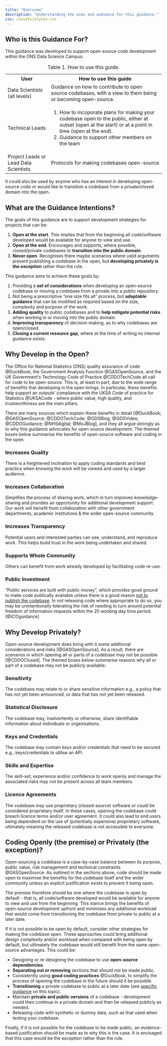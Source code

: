 ```yaml
---
title: "Overview"
description: "Understanding the aims and audience for this guidance."
css: /assets/styles.css
---
```


## Who is this Guidance For? {#sec-who-for}

This guidance was developed to support open-source code development within the ONS Data Science Campus. 

<table id="user-table">
    <caption>Table 1. How to use this guide.</caption>
    <tr>
        <th >User</th>
        <th>How to use this guide</th>
    </tr>
    <tr>
        <td>Data Scientists (all levels)</td>
        <td>Guidance on how to contribute to open source codebases, with a view to them being or becoming open-source.</td>
    </tr>
    <tr>
        <td>Technical Leads</td>
        <td>
            <ol>
                <li>How to incoporate plans for making your codebase open to the public, either at outset (open at the start) or at a point in time (open at the end).</li>
                <li>Guidance to support other members on the team</li>
            <ol>
        </td>
    </tr>
    <tr>
        <td>Project Leads or Lead Data Scientists</td>
        <td>Protocols for making codebases open-source</td>
    </tr>
</table>

It could also be used by anyone who has an interest in developing open-source code or would like to transition a codebase from a private/closed domain into the open.

## What are the Guidance Intentions? {#sec-intentions}

The goals of this guidance are to support development strategies for projects that can be:

::: {.border .grid-margin-below}

::: {.orderd-list-div-margins}

1. **Open at the start**. This implies that from the beginning all code/software developed would be available for anyone to view and use. 
2. **Open at the end**. Encourages and supports, where possible, closed/private codebases to **transition into the public domain**.
3. **Never open**. Recognises there maybe scenarios where valid arguments prevent publishing a codebase in the open, but **developing privately is the exception** rather than the rule.

:::

:::

This guidance aims to achieve these goals by:

::: {.border .grid-margin-below}

::: {.orderd-list-div-margins}

1. Providing a **set of considerations** when developing an open-source codebase or moving a codebase from a private into a public repository. 
2. Not being a prescriptive "one size fits all" process, but **adaptable guidance** that can be modified as required based on the size, complexity and purpose of the work.
3. **Adding quality** to public codebases and to **help mitigate potential risks** when working in or moving into the public domain.
4. **Improving transparency** of decision making, as to why codebases are open/closed.
5. **Closing a current resource gap**, where at the time of writing no internal guidance exists.

:::

:::

## Why Develop in the Open? {#sec-why-open}

The Office for National Statistics (ONS) quality assurance of code @DuckBook, the Government Analysis Function @GASOpenSource, and the UK Government's Technology Code of Practice @CDDOTechCode all call for code to be open-source. This is, at least in part, due to the wide range of benefits that developing in the open brings. In particular, these benefits help support an outputs' compliance with the UKSA Code of practice for Statistics @UKSACode - where public value, high quality, and trustworthiness are the main pillars.

There are many sources which explain these benefits in detail [@DuckBook; @GASOpenSource; @CDDOTechCode; @GDSBlog; @GDSVideo; @CDDOGuidance; @NHSdigital; @MoJBlog], and they all argue strongly as to why this guidance advocates for open source development. The themed boxes below summarise the benefits of open-source software and coding in the open:

::: {.grid .grid-margin-below}

::: {.g-col-6 .border}

::: {.jumbotron}

### **Increases Quality**
There is a heightened inclination to apply coding standards and best practice when knowing the work will be viewed and used by a larger audience.

:::

:::

::: {.g-col-6 .border}

::: {.jumbotron}

### **Increases Collaboration**
Simplifies the process of sharing work, which in turn improves knowledge-sharing and provides an opportunity for additional development support. Our work will benefit from collaboration with other government departments, academic institutions & the wider open-source community.

:::

:::

:::

::: {.grid .grid-margin-below}

::: {.g-col-6 .border}

::: {.jumbotron}

### **Increases Transparency**
Potential users and interested parties can see, understand, and reproduce work. This helps build trust in the work being undertaken and shared.

:::

:::

::: {.g-col-6 .border}

::: {.jumbotron}

### **Supports Whole Community**
Others can benefit from work already developed by facilitating code re-use. 

:::

:::

:::

::: {.grid-margin-below}

::: {.g-col-6 .border}

::: {.jumbotron}

### **Public Investment**
“Public services are built with public money”, which provides good ground to make code publically available unless there is a good reason [not to publish the codebase](#why-develop-privately). In not releasing code where appropriate to do so, you may be unintentionally tolerating the risk of needing to turn around potenital freedom of information requests within the 20 working day time period. [@ICOguidance]

:::

:::

::: 

## Why Develop Privately?

Open-source development does bring with it some additional considerations and risks [@GASOpenSource]. As a result, there are scenarios in which opening all or parts of a codebase may not be possible [@CDDOClosed]. The themed boxes below summarise reasons why all or part of a codebase may not be publicly available:

::: {.grid .grid-margin-below}

::: {.g-col-6 .border}

::: {.jumbotron}

### **Sensitivity**
The codebase may relate to or share sensitive information e.g., a policy that has not yet been announced, or data that has not yet been released.

:::

:::

::: {.g-col-6 .border}

::: {.jumbotron}

### **Statistical Disclosure**
The codebase may, inadvertently or otherwise, share identifiable information about individuals or organisations.

:::

:::

:::

::: {.grid .grid-margin-below}

::: {.g-col-6 .border}

::: {.jumbotron}

### **Keys and Credentials**
The codebase may contain keys and/or credentials that need to be secured e.g., keys/credentials to utilise an API.

:::

:::

::: {.g-col-6 .border}

::: {.jumbotron}

### **Skills and Expertise**
The skill-set, experience and/or confidence to work openly and manage the associated risks may not be present across all team members.

:::

:::

:::

::: {.grid-margin-below}

::: {.g-col-6 .border}

::: {.jumbotron}

### **Licence Agreements**
The codebase may use proprietary (closed-source) software or could be considered proprietary itself. In these cases, opening the codebase could breach licence terms and/or user agreement. It could also lead to end users being dependent on the use of (potentially expensive) proprietary software, ultimately meaning the released codebase is not accessible to everyone.

:::

:::

::: 

## Coding Openly (the premise) or Privately (the exception)? {#sec-open-v-closed}

Open-sourcing a codebase is a case-by-case balance between its purpose, public value, risk management and technical constraints @GASOpenSource. As outlined in the sections above, code should be made open to maximise the benefits for the codebase itself and the wider community unless an explicit justification exists to prevent it being open.

The premise therefore should be one where the codebase is open by default - that is, all code/software developed would be available for anyone to view and use from the beginning. This stance brings the benefits of open-source development upfront and minimises any additional workload that would come from transitioning the codebase from private to public at a later date.

If it is not possible to be open by default, consider other strategies for making the codebase open. These approaches could bring additional design complexity and/or workload when compared with being open by default, but ultimately the codebase would still benefit from the same open-source advantages. This could be:

::: {.border .grid-margin-below}

::: {.orderd-list-div-margins}

- Designing or re-designing the codebase to use **open-source dependencies**.
- **Separating out or removing** sections that should not be made public.
- Consistently using **good coding practices** @DuckBook, to simplify the process of opening the codebase in the future should it be possible.
- **Transitioning** a private codebase to public at a later date (see [specific guidance](/open-at-the-end/guidance.qmd) on this topic).
- Maintain **private and public versions** of a codebase - development could then continue in a private domain and then be released publicly as needed.
- Releasing code with synthetic or dummy data, such as that used when testing your codebase.

:::

:::

Finally, if it is not possible for the codebase to be made public, an evidence-based justification should be made as to why this is the case. It is envisaged that this case would be the exception rather than the rule.

